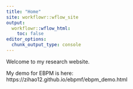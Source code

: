 ```yaml
---
title: "Home"
site: workflowr::wflow_site
output:
  workflowr::wflow_html:
    toc: false
editor_options:
  chunk_output_type: console
---
```


Welcome to my research website.

My demo for EBPM is here: https://zihao12.github.io/ebpmf/ebpm_demo.html
